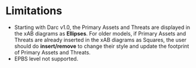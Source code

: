 <!--
  Copyright (c) 2021 THALES GLOBAL SERVICES.
  This program and the accompanying materials are made available under the
  terms of the Eclipse Public License 2.0 which is available at
  http://www.eclipse.org/legal/epl-2.0
  SPDX-License-Identifier: EPL-2.0

  Contributors:
       Thales - initial API and implementation
-->
= Limitations =

* Starting with Darc v1.0, the Primary Assets and Threats are displayed in the xAB diagrams as '''Ellipses'''. For older models, if Primary Assets and Threats are already inserted in the xAB diagrams as Squares, the user should do '''insert/remove''' to change their style and update the footprint of Primary Assets and Threats.
* EPBS level not supported.